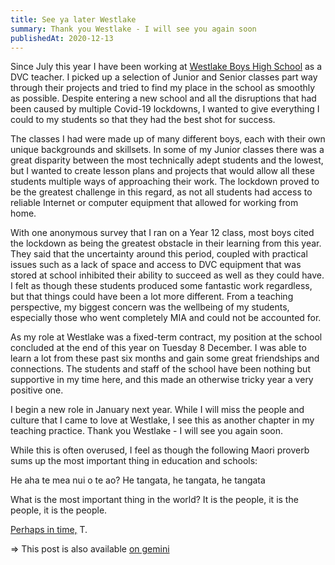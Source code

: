 ```yaml
---
title: See ya later Westlake
summary: Thank you Westlake - I will see you again soon
publishedAt: 2020-12-13
---
```


Since July this year I have been working at [Westlake Boys High School](https://westlake.school.nz) as a DVC teacher. I picked up a selection of Junior and Senior classes part way through their projects and tried to find my place in the school as smoothly as possible. Despite entering a new school and all the disruptions that had been caused by multiple Covid-19 lockdowns, I wanted to give everything I could to my students so that they had the best shot for success.

The classes I had were made up of many different boys, each with their own unique backgrounds and skillsets. In some of my Junior classes there was a great disparity between the most technically adept students and the lowest, but I wanted to create lesson plans and projects that would allow all these students multiple ways of approaching their work. The lockdown proved to be the greatest challenge in this regard, as not all students had access to reliable Internet or computer equipment that allowed for working from home.

With one anonymous survey that I ran on a Year 12 class, most boys cited the lockdown as being the greatest obstacle in their learning from this year. They said that the uncertainty around this period, coupled with practical issues such as a lack of space and access to DVC equipment that was stored at school inhibited their ability to succeed as well as they could have. I felt as though these students produced some fantastic work regardless, but that things could have been a lot more different. From a teaching perspective, my biggest concern was the wellbeing of my students, especially those who went completely MIA and could not be accounted for.

As my role at Westlake was a fixed-term contract, my position at the school concluded at the end of this year on Tuesday 8 December. I was able to learn a lot from these past six months and gain some great friendships and connections. The students and staff of the school have been nothing but supportive in my time here, and this made an otherwise tricky year a very positive one.

I begin a new role in January next year. While I will miss the people and culture that I came to love at Westlake, I see this as another chapter in my teaching practice. Thank you Westlake - I will see you again soon.

While this is often overused, I feel as though the following Maori proverb sums up the most important thing in education and schools:

He aha te mea nui o te ao?
He tangata, he tangata, he tangata

What is the most important thing in the world?
It is the people, it is the people, it is the people.

[Perhaps in time,](https://www.are.na/block/9360647)
T.

=> This post is also available [on gemini](gemini://gemlog.blue/users/tom/1610084390.gmi)
